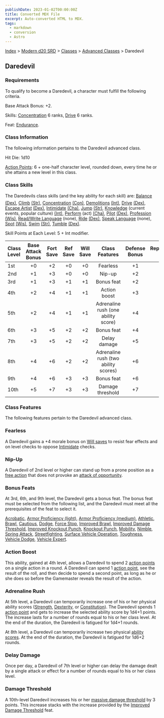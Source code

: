 ```yaml
---
publishDate: 2023-01-02T00:00:00Z
title: Converted MDX File
excerpt: Auto-converted HTML to MDX.
tags:
  - markdown
  - conversion
  - Astro
---
```






[Index](-index) > [Modern d20 SRD](modern-d20-srd-index) > [Classes](modern-d20-srd-classes-index) > [Advanced Classes](modern-d20-srd-classes-advanced-index) > Daredevil




## Daredevil


### Requirements


To qualify to become a Daredevil, a character must fulfill the following criteria.


Base Attack Bonus: +2.


Skills: [Concentration](modern-d20-srd-skills-concentration) 6 ranks, [Drive](modern-d20-srd-skills-drive) 6 ranks.


Feat: [Endurance](modern-d20-srd-feats-endurance).


### Class Information


The following information pertains to the Daredevil advanced class.


Hit Die: 1d10


[Action Points](modern-d20-srd-basics-action-points): 6 + one-half character level, rounded down, every time he or she attains a new level in this class.


### Class Skills


The Daredevils class skills (and the key ability for each skill) are: [Balance](modern-d20-srd-skills-balance) [(Dex)](modern-d20-srd-basics-ability-scores), [Climb](modern-d20-srd-skills-climb) [(Str)](modern-d20-srd-basics-ability-scores), [Concentration](modern-d20-srd-skills-concentration) [(Con)](modern-d20-srd-basics-ability-scores), [Demolitions](modern-d20-srd-skills-demolitions) [(Int)](modern-d20-srd-basics-ability-scores), [Drive](modern-d20-srd-skills-drive) [(Dex)](modern-d20-srd-basics-ability-scores), [Escape Artist](modern-d20-srd-skills-escape-artist) [(Dex)](modern-d20-srd-basics-ability-scores), [Intimidate](modern-d20-srd-skills-intimidate) [(Cha)](modern-d20-srd-basics-ability-scores), [Jump](modern-d20-srd-skills-jump) [(Str)](modern-d20-srd-basics-ability-scores), [Knowledge](modern-d20-srd-skills-knowledge) (current events, popular culture) [(Int)](modern-d20-srd-basics-ability-scores), [Perform](modern-d20-srd-skills-perform) (act) [(Cha)](modern-d20-srd-basics-ability-scores), [Pilot](modern-d20-srd-skills-pilot) [(Dex)](modern-d20-srd-basics-ability-scores), [Profession](modern-d20-srd-skills-profession) [(Wis)](modern-d20-srd-basics-ability-scores), [Read/Write
  Language](modern-d20-srd-skills-read-write-language) (none), [Ride](modern-d20-srd-skills-ride) [(Dex)](modern-d20-srd-basics-ability-scores), [Speak
  Language](modern-d20-srd-skills-speak-language) (none), [Spot](modern-d20-srd-skills-spot) [(Wis)](modern-d20-srd-basics-ability-scores), [Swim](modern-d20-srd-skills-swim) [(Str)](modern-d20-srd-basics-ability-scores), [Tumble](modern-d20-srd-skills-tumble) [(Dex)](modern-d20-srd-basics-ability-scores).


Skill Points at Each Level: 5 + Int modifier.


| Class Level | Base Attack Bonus | Fort Save | Ref Save | Will Save | Class Features | Defense Bonus | Reputation Bonus |
| :------------- | :-------------------: | :-----------: | :----------: | :-----------: | :----------------: | :---------------: | ------------------: |
| 1st | +0 | +2 | +0 | +0 | Fearless | +1 | +0 |
| 2nd | +1 | +3 | +0 | +0 | Nip-up | +2 | +0 |
| 3rd | +1 | +3 | +1 | +1 | Bonus feat | +2 | +1 |
| 4th | +2 | +4 | +1 | +1 | Action boost | +3 | +1 |
| 5th | +2 | +4 | +1 | +1 | Adrenaline rush (one ability score) | +4 | +1 |
| 6th | +3 | +5 | +2 | +2 | Bonus feat | +4 | +2 |
| 7th | +3 | +5 | +2 | +2 | Delay damage | +5 | +2 |
| 8th | +4 | +6 | +2 | +2 | Adrenaline rush (two ability scores) | +6 | +2 |
| 9th | +4 | +6 | +3 | +3 | Bonus feat | +6 | +3 |
| 10th | +5 | +7 | +3 | +3 | Damage threshold | +7 | +3 |



### Class Features


The following features pertain to the Daredevil advanced class.


### Fearless


A Daredevil gains a +4 morale bonus on [Will saves](modern-d20-srd-basics-saving-throws) to resist fear effects and on level checks to oppose [Intimidate](modern-d20-srd-skills-intimidate) checks.


### Nip-Up


A Daredevil of 2nd level or higher can stand up from a prone position as a [free
  action](modern-d20-srd-combat-action-types) that does not provoke an [attack
  of opportunity](modern-d20-srd-combat-attacks-of-opportunity).


### Bonus Feats


At 3rd, 6th, and 9th level, the Daredevil gets a bonus feat. The bonus feat must be selected from the following list, and the Daredevil must meet all the prerequisites of the feat to select it.


[Acrobatic](modern-d20-srd-feats-acrobatic), [Armor
    Proficiency (light)](modern-d20-srd-feats-armor-proficiency-light), [Armor
    Proficiency (medium)](modern-d20-srd-feats-armor-proficiency-medium), [Athletic](modern-d20-srd-feats-athletic),
  [Brawl](modern-d20-srd-feats-brawl), [Cautious](modern-d20-srd-feats-cautious), [Dodge](modern-d20-srd-feats-dodge), [Force
  Stop](modern-d20-srd-feats-force-stop), [Improved Brawl](modern-d20-srd-feats-improved-brawl), [Improved
  Damage Threshold](modern-d20-srd-feats-improved-damage-threshold), [Improved
  Knockout Punch](modern-d20-srd-feats-improved-knockout-punch),
  [Knockout Punch](modern-d20-srd-feats-knockout-punch), [Mobility](modern-d20-srd-feats-mobility), [Nimble](modern-d20-srd-feats-nimble), [Spring
  Attack](modern-d20-srd-feats-spring-attack), [Streetfighting](modern-d20-srd-feats-streetfighting), [Surface
  Vehicle Operation](modern-d20-srd-feats-surface-vehicle-operation), [Toughness](modern-d20-srd-feats-toughness), [Vehicle
  Dodge](modern-d20-srd-feats-vehicle-dodge), [Vehicle Expert](modern-d20-srd-feats-vehicle-expert).


### Action Boost


This ability, gained at 4th level, allows a Daredevil to spend 2 [action points](modern-d20-srd-basics-action-points) on a single action in a round. A Daredevil can spend 1 [action
  point](modern-d20-srd-basics-action-points), see the result of the roll, and then decide to spend a second point, as long as he or she does so before the Gamemaster reveals the result of the action.


### Adrenaline Rush


At 5th level, a Daredevil can temporarily increase one of his or her physical ability scores ([Strength](modern-d20-srd-basics-ability-scores), [Dexterity](modern-d20-srd-basics-ability-scores), or [Constitution](modern-d20-srd-basics-ability-scores)). The Daredevil spends 1 [action
  point](modern-d20-srd-basics-action-points) and gets to increase the selected ability score by 1d4+1 points. The increase lasts for a number of rounds equal to his or her class level. At the end of the duration, the Daredevil is fatigued for 1d4+1 rounds.


At 8th level, a Daredevil can temporarily increase two physical [ability
  scores](modern-d20-srd-basics-ability-scores). At the end of the duration, the Daredevil is fatigued for 1d6+2 rounds.


### Delay Damage


Once per day, a Daredevil of 7th level or higher can delay the damage dealt by a single attack or effect for a number of rounds equal to his or her class level.


### Damage Threshold


A 10th-level Daredevil increases his or her [massive
  damage threshold](modern-d20-srd-combat-death-dying-healing) by 3 points. This increase stacks with the increase provided by the [Improved
  Damage Threshold](modern-d20-srd-combat-death-dying-healing) feat.



